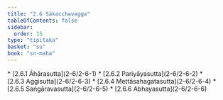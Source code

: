 ```yaml
---
title: "2.6 Sākacchavagga"
tableOfContents: false
sidebar:
  order: 15
type: "tipitaka"
basket: "su"
book: "sn-maha"
---
```



<DynamicBreadcrumb />



<TableOfContents book="sn-maha" section="2.6">
* [2.6.1 Āhārasutta](2-6/2-6-1)
* [2.6.2 Pariyāyasutta](2-6/2-6-2)
* [2.6.3 Aggisutta](2-6/2-6-3)
* [2.6.4 Mettāsahagatasutta](2-6/2-6-4)
* [2.6.5 Saṅgāravasutta](2-6/2-6-5)
* [2.6.6 Abhayasutta](2-6/2-6-6)
</TableOfContents>